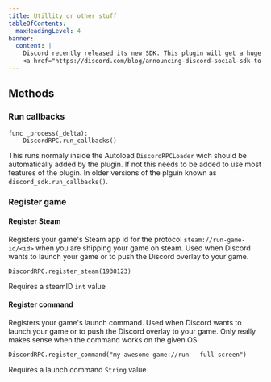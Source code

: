 ```yaml
---
title: Utillity or other stuff
tableOfContents:
  maxHeadingLevel: 4
banner:
  content: |
    Discord recently released its new SDK. This plugin will get a huge overhaul and new docs as soon as possible.
    <a href="https://discord.com/blog/announcing-discord-social-sdk-to-power-game-comms" target="_blank">Discord's anouncement</a>
---
```

## Methods 
### Run callbacks
```gdscript ins={2}
func _process(_delta):
    DiscordRPC.run_callbacks()
```
This runs normaly inside the Autoload `DiscordRPCLoader` wich should be automatically added by the plugin. If not this needs to be added to use most features of the plugin. In older versions of the plguin known as `discord_sdk.run_callbacks()`.
### Register game
#### Register Steam
Registers your game's Steam app id for the protocol `steam://run-game-id/<id>` when you are shipping your game on steam. Used when Discord wants to launch your game or to push the Discord overlay to your game.
```gdscript
DiscordRPC.register_steam(1938123)
```
Requires a steamID `int` value
#### Register command
Registers your game's launch command. Used when Discord wants to launch your game or to push the Discord overlay to your game. Only really makes sense when the command works on the given OS
```gdscript
DiscordRPC.register_command("my-awesome-game://run --full-screen")
```
Requires a launch command `String` value
